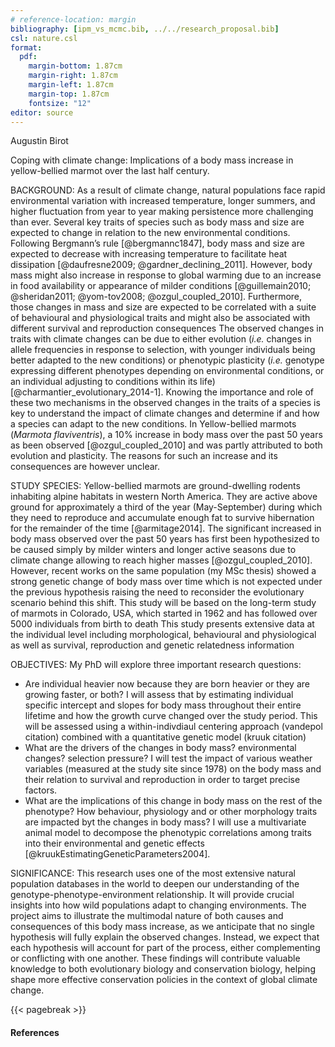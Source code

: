 ```yaml
---
# reference-location: margin
bibliography: [ipm_vs_mcmc.bib, ../../research_proposal.bib]
csl: nature.csl
format:
  pdf:
    margin-bottom: 1.87cm
    margin-right: 1.87cm
    margin-left: 1.87cm
    margin-top: 1.87cm
    fontsize: "12"
editor: source
---
```


Augustin Birot

Coping with climate change: Implications of a body mass increase in yellow-bellied marmot over the last half century.

BACKGROUND: As a result of climate change, natural populations face rapid environmental variation with increased temperature, longer summers, and higher fluctuation from year to year making persistence more challenging than ever.
Several key traits of species such as body mass and size are expected to change in relation to the new environmental conditions.
Following Bergmann’s rule [@bergmannc1847], body mass and size are expected to decrease with increasing temperature to facilitate heat dissipation [@daufresne2009; @gardner_declining_2011].
However, body mass might also increase in response to global warming due to an increase in food availability or appearance of milder conditions [@guillemain2010; @sheridan2011; @yom-tov2008; @ozgul_coupled_2010].
Furthermore, those changes in mass and size are expected to be correlated with a suite of behavioural and physiological traits and might also be associated with different survival and reproduction consequences 
The observed changes in traits with climate changes can be due to either evolution (*i.e.* changes in allele frequencies in response to selection, with younger individuals being better adapted to the new conditions) or phenotypic plasticity (*i.e.* genotype expressing different phenotypes depending on environmental conditions, or an individual adjusting to conditions within its life) [@charmantier_evolutionary_2014-1].
Knowing the importance and role of these two mechanisms in the observed changes in the traits of a species is key to understand the impact of climate changes and determine if and how a species can adapt to the new conditions. In Yellow-bellied marmots (*Marmota flaviventris*), a 10% increase in body mass over the past 50 years as been observed [@ozgul_coupled_2010] and was partly attributed to both evolution and plasticity. The reasons for such an increase and its consequences are however unclear.

STUDY SPECIES: Yellow-bellied marmots are ground-dwelling rodents inhabiting alpine habitats in western North America.
They are active above ground for approximately a third of the year (May-September) during which they need to reproduce and accumulate enough fat to survive hibernation for the remainder of the time [@armitage2014].
The significant increased in body mass observed over the past 50 years has first been hypothesized to be caused simply by milder winters and longer active seasons due to climate change allowing to reach higher masses [@ozgul_coupled_2010].
However, recent works on the same population (my MSc thesis) showed a strong genetic change of body mass over time which is not expected under the previous hypothesis raising the need to reconsider the evolutionary scenario behind this shift.
This study will be based on the long-term study of marmots in Colorado, USA, which started in 1962 and has followed over 5000 individuals from birth to death
This study presents extensive data at the individual level including morphological, behavioural and physiological as well as survival, reproduction and genetic relatedness information

OBJECTIVES: My PhD will explore three important research questions:

- Are individual heavier now because they are born heavier or they are growing faster, or both? I will assess that by estimating individual specific intercept and slopes for body mass throughout their entire lifetime and how the growth curve changed over the study period. This will be assessed using a within-indivdiaul centering approach (vandepol citation) combined with a quantitative genetic model (kruuk citation)
- What are the drivers of the changes in body mass? environmental changes? selection pressure? I will test the impact of various weather variables (measured at the study site since 1978) on the body mass and their relation to survival and reproduction in order to target precise factors.
- What are the implications of this change in body mass on the rest of the phenotype? How behaviour, physiology and or other morphology traits are impacted byt the changes in body mass? I will use a multivariate animal model to decompose the phenotypic correlations among traits into their environmental and genetic effects [@kruukEstimatingGeneticParameters2004].

SIGNIFICANCE: This research uses one of the most extensive natural population databases in the world to deepen our understanding of the genotype-phenotype-environment relationship.
It will provide crucial insights into how wild populations adapt to changing environments.
The project aims to illustrate the multimodal nature of both causes and consequences of this body mass increase, as we anticipate that no single hypothesis will fully explain the observed changes.
Instead, we expect that each hypothesis will account for part of the process, either complementing or conflicting with one another.
These findings will contribute valuable knowledge to both evolutionary biology and conservation biology, helping shape more effective conservation policies in the context of global climate change.






























<!-- ***Causes and consequences of the Yellow-Bellied Marmot's body mass shift in the last half century.***

**Background**: Natural selection shapes an organism's phenotype to optimize its fitness within its environment [@darwin_origin_1859]. When environmental conditions change, species typically respond in one of two ways: disperse or adapt [@charmantier_evolutionary_2014-1]. Adaptation occurs through **phenotypic plasticity**, where a genotype can express different phenotypes depending on environmental conditions, or **microevolution**, which involves shifts in allele frequencies within the population. While plasticity often provides a short-term solution, microevolution drives more permanent changes. Understanding how much each mechanism contributes to phenotypic changes is critical, especially in the context of climate change, where the consequences for populations could vary dramatically over time.

It is also crucial to understand that a Life-History Trait (LHT, i.e., a phenotypic trait that affects an individual's survival and reproduction) cannot evolve alone. Coevolution must be taken into account, and there is a growing need to conduct more multivariate analyses to understand evolutionary potential and identify potential constraints. This consideration is crucial to understand how a population can cope with environmental changes, particularly, again, in the context of climate change [@charmantier_evolutionary_2014; @gienappEvolutionaryDynamicsResponse2014].

Researchers have suggested that global warming could lead to a universal decrease in body size, in line with Bergmann's rule on heat dissipation [@bergmannc1847; @daufresne2009]. However, long-term evidence supporting this pattern is scarce [@gardner_declining_2011], and studies at higher latitudes have regularly produced contradictory findings [@guillemain2010; @yom-tov2008; @sheridan2011]. This contradictory pattern has been observed in a hibernating sciurid (Rodentia, Sciuridae), the Yellow-Bellied Marmots (YBM), *Marmota flaviventris*. A wild population in the Upper East River valley, Colorado, USA is the subject of the second longest-running wild mammal population studies in the world. It is also one of the most complete, with a tremendous quantity and variety of collected data. We have extensive data about marmot's life cycle, morphology, genetics, environment, etc. which allows for comprehensive analyses [more details in @armitage2014].

A significant body mass increase has been observed in this system during the last decades (1970s - 2010s). Initially, this was attributed to phenotypic plasticity resulting from milder environmental conditions and longer active season (i.e., spring/summer as marmots hibernates during the rest of the year) [@ozgul_coupled_2010]. However, recent work has raised questions about the use of **Integral Projection Model** [IPMs, i.e., a type of matrix projection model constructed on four major functions: survival, fecundity, development, and inheritance, @gonzalezIntegralProjectionModels2021] in making evolutionary inferences [@chevin_evolution_2015; @janeiro_towards_2017].

I reanalyzed this body mass shift, using quantitative genetic analysis, especially, **Animal Models**, which are a specific kind of mixed models. It uses a random individual effect linked with the population pedigree (i.e., parental links between each individual of the population) to decompose the phenotypic variance and estimates its genetic part [@kruukEstimatingGeneticParameters2004]. I worked in a Bayesian framework, using **MCMCglmms**, [@hadfield_mcmc_2010]. My preliminary research reveals a strong evolutionary signal alongside phenotypic plasticity. While the lengthening of the active season provides an ecological explanation for the observed plasticity, it does not account for the evolutionary changes. A longer active season should reduce selective pressure for larger body mass, as the death risks over hibernation would be lower. Thus, the aim of my PhD is to ***rethink the evolutionary drivers behind the observed body mass increase in the last half-century in a wild YBM population***. Then ***study the consequences of significant change in a LHT such as body mass in a hibernating species***.

{{< pagebreak >}}

**Research Questions (RQ) and Methods**: I will address two main research questions, each divided into several hypotheses with corresponding methodologies.

**RQ1**: *What are the causes of the observed body mass evolution?*

-   **Hypothesis 1**: Punctual extreme weather events have acted as selection bottlenecks, favoring heavier individuals in the population.

    -   **Methodology 1**: I will analyze extreme weather events occurrences at study sites and investigate their links with population fluctuations and mean body mass' genetic values over the study period.

-   **Hypothesis 2**: More frequent drought events, due to global warming, increase the proportion of dry vegetation, enhancing selection for larger individuals able to consume a more fibrous diet thanks to a longer Mean Retention Time (MRT) [@armitage2014].

    -   **Methodology 2**: I will study marmots' diet composition over the years to evaluate changes in vegetation quality and selection.

-   **Hypothesis 3**: Larger individuals will be favored by natural selection for their ability to fend off smaller predators such as Long-Tailed Weasels (*Mustela frenata*) and American Marten (*Martes americana*) [@armitage2014].

    -   **Methodology 3**: I will examine predators population dynamics and species composition and compare that to the recorded causes of marmot mortality over the study period.

**RQ2**: *What are the short- and long-term consequences of this LHT shift?*

-   **Hypothesis 4**: A significant shift in body mass, combined with environmental changes, will alter the life cycle of this hibernating species.

    -   **Methodology 4**: I will investigate changes in the active season/hibernation length balance and examine potential correlations with body mass and environmental factors.

-   **Hypothesis 5**: A shift in body condition will result in behavioral changes at the individual level.

    -   **Methodology 5**: I will assess changes in individual behavior by analyzing boldness data collected through Flight Initiation Distance (FID) experiments over the study period and test for links with body mass.

**Significance and Impact**: This research uses one of the most extensive natural population databases in the world to deepen our understanding of the genotype-phenotype-environment relationship. It will provide crucial insights into how wild populations adapt to changing environments. The project aims to illustrate the multimodal nature of both causes and consequences of this body mass increase, as we anticipate that no single hypothesis will fully explain the observed changes. Instead, we expect that each hypothesis will account for part of the process, either complementing or conflicting with one another. These findings will contribute valuable knowledge to the field of conservation biology, helping shape more effective conservation policies in the context of global climate change. -->

{{< pagebreak >}}

#### References

::: {refs}
:::
